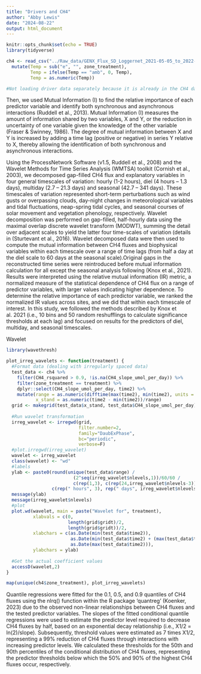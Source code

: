 ```yaml
---
title: "Drivers and CH4"
author: "Abby Lewis"
date: "2024-08-22"
output: html_document
---
```


```r
knitr::opts_chunk$set(echo = TRUE)
library(tidyverse)

ch4 <- read_csv("../Raw_data/GENX_Flux_SD_Loggernet_2021-05-05_to_2022-12-31_derived.csv", show_col_types = FALSE) %>%
  mutate(Temp = sub("e", "", zone_treatment),
         Temp = ifelse(Temp == "amb", 0, Temp),
         Temp = as.numeric(Temp))

#Not loading driver data separately because it is already in the CH4 data file
```

Then, we used Mutual Information (I) to find the relative importance of each predictor variable and identify both synchronous and asynchronous interactions (Ruddell et al., 2013). Mutual Information (I) measures the amount of information shared by two variables, X and Y, or the reduction in uncertainty of one variable given the knowledge of the other variable (Fraser & Swinney, 1986). The degree of mutual information between X and Y is increased by adding a time lag (positive or negative) in series Y relative to X, thereby allowing the identification of both synchronous and asynchronous interactions. 

Using the ProcessNetwork Software (v1.5, Ruddell et al., 2008) and the Wavelet Methods for Time Series Analysis (WMTSA) toolkit (Cornish et al., 2003), we decomposed gap-filled CH4 flux and explanatory variables in four general timescales of variation: hourly (1-2 hours), diel (4 hours – 1.3 days), multiday (2.7 – 21.3 days) and seasonal (42.7 – 341 days). These timescales of variation represented short-term perturbations such as wind gusts or overpassing clouds, day-night changes in meteorological variables and tidal fluctuations, neap-spring tidal cycles, and seasonal courses of solar movement and vegetation phenology, respectively. Wavelet decomposition was performed on gap-filled, half-hourly data using the maximal overlap discrete wavelet transform (MODWT), summing the detail over adjacent scales to yield the latter four time-scales of variation (details in (Sturtevant et al., 2016). Wavelet decomposed data were then used to compute the mutual information between CH4 fluxes and biophysical variables within each timescale over a range of time lags (from half a day at the diel scale to 60 days at the seasonal scale).Original gaps in the reconstructed time series were reintroduced before mutual information calculation for all except the seasonal analysis following (Knox et al., 2021). Results were interpreted using the relative mutual information (IR) metric, a normalized measure of the statistical dependence of CH4 flux on a range of predictor variables, with larger values indicating higher dependence. To determine the relative importance of each predictor variable, we ranked the normalized IR values across sites, and we did that within each timescale of interest. In this study, we followed the methods described by Knox et al. 2021 (i.e., 10 bins and 50 random reshufflings to calculate significance thresholds at each lag) and focused on results for the predictors of diel, multiday, and seasonal timescales.

Wavelet

```r
library(wavethresh)

plot_irreg_wavelets <- function(treatment) {
  #Format data (dealing with irregularly spaced data)
  test_data <- ch4 %>%
    filter(CH4_rsquared > 0.9, !is.na(CH4_slope_umol_per_day)) %>%
    filter(zone_treatment == treatment) %>%
    dplyr::select(CH4_slope_umol_per_day, time2) %>%
    mutate(range = as.numeric(difftime(max(time2), min(time2), units = "secs")),
           x_stand = as.numeric(time2 - min(time2))/range)
  grid <- makegrid(test_data$x_stand, test_data$CH4_slope_umol_per_day)
  
  #Run wavelet transformation
  irreg_wavelet <- irregwd(grid, 
                           filter.number=2, 
                           family="DaubExPhase", 
                           bc="periodic", 
                           verbose=F)
  #plot.irregwd(irreg_wavelet)
  wavelet <- irreg_wavelet
  class(wavelet) <- "wd"
  #labels
  ylab <- paste0(round(unique(test_data$range) / 
                         (2^seq(irreg_wavelet$nlevels,1))/60/60 / 
                         c(rep(1,3), c(rep(24,irreg_wavelet$nlevels-3))), 0),
                 c(rep(" hours", 3), rep(" days", irreg_wavelet$nlevels-3)))
  message(ylab)
  message(irreg_wavelet$nlevels)
  #plot
  plot.wd(wavelet, main = paste("Wavelet for", treatment), 
          xlabvals = c(0, 
                       length(grid$gridt)/2, 
                       length(grid$gridt))/2, 
          xlabchars = c(as.Date(min(test_data$time2)), 
                        as.Date(min(test_data$time2) + (max(test_data$time2) - min(test_data$time2))/2),
                        as.Date(max(test_data$time2))),
          ylabchars = ylab)
  
  #Get the actual coefficient values
  accessD(wavelet,2)
}

map(unique(ch4$zone_treatment), plot_irreg_wavelets)
```

Quantile regressions were fitted for the 0.1, 0.5, and 0.9 quantiles of CH4 fluxes using the nlrq() function within the R package ‘quantreg’ (Koenker, 2023) due to the observed non-linear relationships between CH4 fluxes and the tested predictor variables. The slopes of the fitted conditional quantile regressions were used to estimate the predictor level required to decrease CH4 fluxes by half, based on an exponential decay relationship (i.e., X1/2 = ln(2)/slope). Subsequently, threshold values were estimated as 7 times X1/2, representing a 99% reduction of CH4 fluxes through interactions with increasing predictor levels. We calculated these thresholds for the 50th and 90th percentiles of the conditional distribution of CH4 fluxes, representing the predictor thresholds below which the 50% and 90% of the highest CH4 fluxes occur, respectively.

